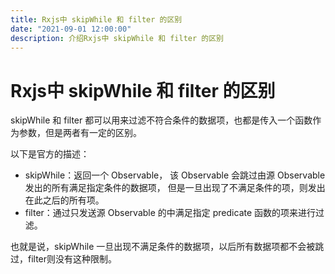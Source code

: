 ```yaml
---
title: Rxjs中 skipWhile 和 filter 的区别
date: "2021-09-01 12:00:00"
description: 介绍Rxjs中 skipWhile 和 filter 的区别
---
```

# Rxjs中 skipWhile 和 filter 的区别

skipWhile 和 filter 都可以用来过滤不符合条件的数据项，也都是传入一个函数作为参数，但是两者有一定的区别。

以下是官方的描述：

- skipWhile：返回一个 Observable， 该 Observable 会跳过由源 Observable 发出的所有满足指定条件的数据项， 但是一旦出现了不满足条件的项，则发出在此之后的所有项。
- filter：通过只发送源 Observable 的中满足指定 predicate 函数的项来进行过滤。


也就是说，skipWhile 一旦出现不满足条件的数据项，以后所有数据项都不会被跳过，filter则没有这种限制。

